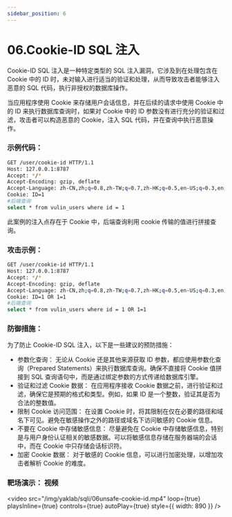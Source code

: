 ```yaml
---
sidebar_position: 6
---
```


# 06.Cookie-ID SQL 注入

Cookie-ID SQL 注入是一种特定类型的 SQL 注入漏洞，它涉及到在处理包含在 Cookie 中的 ID 时，未对输入进行适当的验证和处理，从而导致攻击者能够注入恶意的 SQL 代码，执行非授权的数据库操作。

当应用程序使用 Cookie 来存储用户会话信息，并在后续的请求中使用 Cookie 中的 ID 来执行数据库查询时，如果对 Cookie 中的 ID 参数没有进行充分的验证和过滤，攻击者可以构造恶意的 Cookie，注入 SQL 代码，并在查询中执行恶意操作。

### 示例代码：

```Bash
GET /user/cookie-id HTTP/1.1
Host: 127.0.0.1:8787
Accept: */*
Accept-Encoding: gzip, deflate
Accept-Language: zh-CN,zh;q=0.8,zh-TW;q=0.7,zh-HK;q=0.5,en-US;q=0.3,en;q=0.2
Cookie: ID=1
#后端查询
select * from vulin_users where id = 1
```

此案例的注入点存在于 Cookie 中，后端查询利用 cookie 传输的值进行拼接查询。

### 攻击示例：

```Bash
GET /user/cookie-id HTTP/1.1
Host: 127.0.0.1:8787
Accept: */*
Accept-Encoding: gzip, deflate
Accept-Language: zh-CN,zh;q=0.8,zh-TW;q=0.7,zh-HK;q=0.5,en-US;q=0.3,en;q=0.2
Cookie: ID=1 OR 1=1
#后端查询
select * from vulin_users where id = 1 OR 1=1
```

### 防御措施：

为了防止 Cookie-ID SQL 注入，以下是一些建议的预防措施：

- 参数化查询： 无论从 Cookie 还是其他来源获取 ID 参数，都应使用参数化查询（Prepared Statements）来执行数据库查询。确保不直接将 Cookie 值拼接到 SQL 查询语句中，而是通过绑定参数的方式传递给数据库引擎。
- 验证和过滤 Cookie 数据： 在应用程序接收 Cookie 数据之前，进行验证和过滤，确保它是预期的格式和类型。例如，如果 ID 是一个整数，验证其是否为合法的整数值。
- 限制 Cookie 访问范围： 在设置 Cookie 时，将其限制在仅在必要的路径和域名下可见。避免在敏感操作之外的路径或域名下访问敏感的 Cookie 信息。
- 不要在 Cookie 中存储敏感信息： 尽量避免在 Cookie 中存储敏感信息，特别是与用户身份认证相关的敏感数据。可以将敏感信息存储在服务器端的会话中，而在 Cookie 中只存储会话标识符。
- 加密 Cookie 数据： 对于敏感的 Cookie 信息，可以进行加密处理，以增加攻击者解析 Cookie 的难度。

### 靶场演示： 视频

<video
  src="/img/yaklab/sqli/06unsafe-cookie-id.mp4"
  loop={true}
  playsInline={true}
  controls={true}
  autoPlay={true}
  style={{ width: 890 }}
/>
